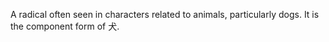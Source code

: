 A radical often seen in characters related to animals, particularly dogs. It is the component form
of 犬.

